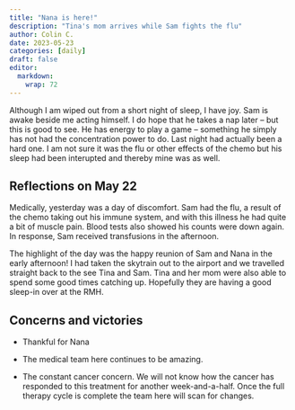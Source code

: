 ```yaml
---
title: "Nana is here!"
description: "Tina's mom arrives while Sam fights the flu"
author: Colin C.
date: 2023-05-23
categories: [daily]
draft: false
editor: 
  markdown: 
    wrap: 72
---
```



Although I am wiped out from a short night of sleep, I have joy. Sam is
awake beside me acting himself. I do hope that he takes a nap later --
but this is good to see. He has energy to play a game -- something he
simply has not had the concentration power to do. Last night had
actually been a hard one. I am not sure it was the flu or other effects
of the chemo but his sleep had been interupted and thereby mine was as
well.

## Reflections on May 22

Medically, yesterday was a day of discomfort. Sam had the flu, a result
of the chemo taking out his immune system, and with this illness he had
quite a bit of muscle pain. Blood tests also showed his counts were down
again. In response, Sam received transfusions in the afternoon.

The highlight of the day was the happy reunion of Sam and Nana in the
early afternoon! I had taken the skytrain out to the airport and we
travelled straight back to the see Tina and Sam. Tina and her mom were
also able to spend some good times catching up. Hopefully they are
having a good sleep-in over at the RMH.

## Concerns and victories

-   Thankful for Nana

-   The medical team here continues to be amazing.

-   The constant cancer concern. We will not know how the cancer has
    responded to this treatment for another week-and-a-half. Once the
    full therapy cycle is complete the team here will scan for changes.
